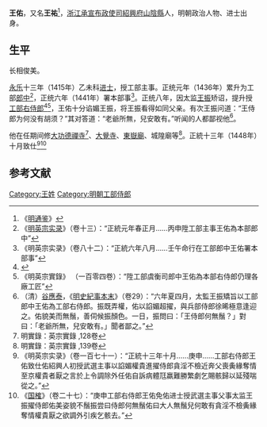 {{Otheruses|other=名为王佑的其他人物|王佑}}

'''王佑'''，又名'''王祐'''<ref>《[[明通鉴|明通鉴]]》</ref>，[[浙江承宣布政使司|浙江承宣布政使司]][[紹興府|紹興府]][[山陰縣|山陰縣]]人，明朝政治人物、进士出身。

== 生平 ==
长相俊美。

[[永乐|永乐]]十三年（1415年）乙未科[[进士|进士]]，授工部主事。正统元年（1436年）累升为工部[[郎中|郎中]]<ref>《[[明实录|明英宗实录]]》（卷十三）：“正統元年春正月......丙申陞工部主事王佑為本部郎中”</ref>，正统六年（1441年）署本部事<ref>《明英宗实录》（卷八十二）：“正統六年八月......壬午命行在工部郎中王佑署本部事”</ref>。正统八年，因太监[[王振|王振]]矫诏，提升授[[工部右侍郎|工部右侍郎]]<ref>{{cite news|title=《绍兴市志 卷44 第二章  历代进士名录》|url=http://www.sxlib.com:8080/web/gycslou/sxsz/44z2.htm|accessdate=2013-07-25|newspaper=绍兴图书馆|deadurl=yes|archiveurl=https://archive.is/20120914053252/http://www.sxlib.com:8080/web/gycslou/sxsz/44z2.htm|archivedate=2012-09-14}}</ref><ref>《明英宗實錄》 （一百零四卷）：“陞工部虞衡司郎中王佑為本部右侍郎仍理各廠工匠”</ref>，王佑十分谄媚王振，将王振看得如同父亲。有次王振问道：“王侍郎为何没有胡须？”其对答道：“老爺所無，兒安敢有。”听闻的人都鄙视他<ref>（清）[[谷應泰|谷應泰]]，《[[明史紀事本末|明史紀事本末]]》（卷29）：“六年夏四月，太監王振矯旨以工部郎中王佑為工部右侍郎。振既弄權，佑以諂媚超擢，與兵部侍郎徐晞極意逢迎之。佑貌美而無鬚，善伺候振顏色。一日，振問曰：「王侍郎何無鬚？」對曰：「老爺所無，兒安敢有。」聞者鄙之。”</ref>。

他在任期间修[[大功德禪寺|大功德禪寺]]<ref>明實錄：英宗實錄 ,128卷</ref>、[[大覺寺|大覺寺]]、[[東嶽廟|東嶽廟]]、城隍廟等<ref>明實錄：英宗實錄 ,139卷</ref>。正統十三年（1448年）十月致仕<ref>《明英宗实录》（卷一百七十一）：“正統十三年十月......庚申......工部右侍郎王佑致仕佑紹興人初授武選主事以諂媚權貴進擢侍郎貪淫不檢近奔父喪夤緣奪情至京權貴者厭之言於上令調除外任佑自訴病體尫羸難勝繁劇乞賜骸歸以延殘喘從之。”</ref><ref>《[[国榷|国榷]]》（卷二十七）：“庚申工部右侍郎王佑免佑进士授武選主事父事太监王振擢侍郎佑美姿貌不鬚振尝曰侍郎何無鬚佑曰大人無鬚兒何敢有貪淫不檢夤緣奪情權貴厭之欲調外引疾乞骸去。”</ref>

==参考文献==
{{reflist}}

{{永樂十三年乙未科殿試金榜}}

{{Authority control}}

{{DEFAULTSORT:}}
[[Category:王姓|Category:王姓]]
[[Category:明朝工部侍郎|Category:明朝工部侍郎]]


{{明朝人物小作品}}